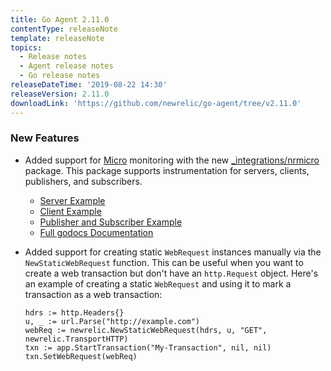 ```yaml
---
title: Go Agent 2.11.0
contentType: releaseNote
template: releaseNote
topics:
  - Release notes
  - Agent release notes
  - Go release notes
releaseDateTime: '2019-08-22 14:30'
releaseVersion: 2.11.0
downloadLink: 'https://github.com/newrelic/go-agent/tree/v2.11.0'
---
```


### New Features

* Added support for [Micro](https://github.com/micro/go-micro) monitoring with the new [\_integrations/nrmicro](https://godoc.org/github.com/newrelic/go-agent/_integrations/nrmicro) package. This package supports instrumentation for servers, clients, publishers, and subscribers.

  * [Server Example](https://github.com/newrelic/go-agent/blob/master/_integrations/nrmicro/example/server/server.go)
  * [Client Example](https://github.com/newrelic/go-agent/blob/master/_integrations/nrmicro/example/client/client.go)
  * [Publisher and Subscriber Example](https://github.com/newrelic/go-agent/blob/master/_integrations/nrmicro/example/pubsub/main.go)
  * [Full godocs Documentation](https://godoc.org/github.com/newrelic/go-agent/_integrations/nrmicro)
* Added support for creating static `WebRequest` instances manually via the `NewStaticWebRequest` function. This can be useful when you want to create a web transaction but don't have an `http.Request` object. Here's an example of creating a static `WebRequest` and using it to mark a transaction as a web transaction:

  ```
  hdrs := http.Headers{}
  u, _ := url.Parse("http://example.com")
  webReq := newrelic.NewStaticWebRequest(hdrs, u, "GET", newrelic.TransportHTTP)
  txn := app.StartTransaction("My-Transaction", nil, nil)
  txn.SetWebRequest(webReq)
  ```
